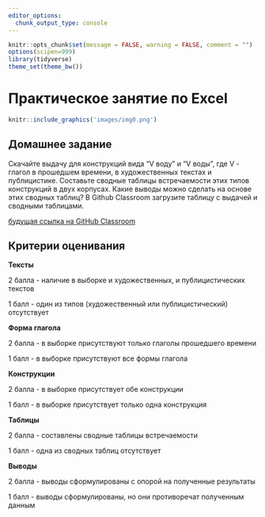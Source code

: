 ```yaml
---
editor_options: 
  chunk_output_type: console
---
```


```r
knitr::opts_chunk$set(message = FALSE, warning = FALSE, comment = "")
options(scipen=999)
library(tidyverse)
theme_set(theme_bw())
```

# Практическое занятие по Excel

```r
knitr::include_graphics('images/img0.png')
```

## Домашнее задание

Скачайте выдачу для конструкций вида "V воду" и "V воды", где V - глагол в прошедшем времени, в художественных текстах и публицистике. Составьте сводные таблицы встречаемости этих типов конструкций в двух корпусах. Какие выводы можно сделать на основе этих сводных таблиц? В Github Classroom загрузите таблицу с выдачей и сводными таблицами. 

[будущая ссылка на GitHub Classroom](практическое-занятие-по-excel.html)

## Критерии оценивания

**Тексты** 

2 балла - наличие в выборке и художественных, и публицистических текстов

1 балл - один из типов (художественный или публицистический) отсутствует

**Форма глагола**

2 балла - в выборке присутствуют только глаголы прошедшего времени

1 балл - в выборке присутствуют все формы глагола

**Конструкции**

2 балла - в выборке присутствует обе конструкции

1 балл - в выборке присутствует только одна конструкция

**Таблицы**

2 балла - составлены сводные таблицы встречаемости

1 балл - одна из сводных таблиц отсутствует 

**Выводы**

2 балла - выводы сформулированы с опорой на полученные результаты

1 балл - выводы сформулированы, но они противоречат полученным данным

